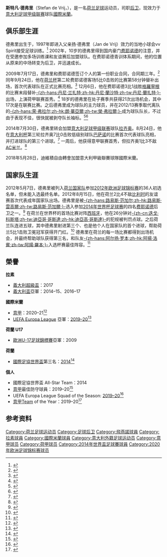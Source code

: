 {{noteTA|G1=football|G2=荷甲|G3=意甲
|1=zh-hans:斯特凡; zh-hk:史堤芬; zh-tw:斯特凡
|2=zh-hans:德弗里; zh-hk:迪維積; zh-tw:德弗萊}}
{{Infobox football biography
| name           = 斯特凡·德弗里<br>Stefan de Vrij
| image          = DK-Lazio (13).jpg
| image_size     =
| caption        = 德弗里2018年
| fullname       = Stefan de Vrij<ref>{{cite news| title = 2014 FIFA World Cup Brazil: List of Players| url = http://www.fifadata.com/document/fwc/2014/pdf/fwc_2014_squadlists.pdf| publisher = FIFA| format = PDF| page = 25| date = 11 June 2014| accessdate = 11 June 2014| archive-date = 2015-06-11| archive-url = https://web.archive.org/web/20150611133541/http://www.uefa.com/uefachampionsleague/news/newsid%3D2255077.html| dead-url = no}}</ref>
| birth_date     = {{Birth date and age|1992|02|05|df=y}}
| birth_place    = [[荷兰|荷兰]]{{link-en|艾瑟尔河畔奥德凯尔克|Ouderkerk aan den IJssel}}
| height         = {{height|m=1.89}}
| position       = [[后卫_(足球)|后卫]]
| currentclub    = [[國際米蘭足球會|國際米蘭]]
| clubnumber     = 6
| youthyears1    = 1997–2002
| youthclubs1    = vv Spirit
| youthyears2    = 2002–2009
| youthclubs2    = [[飛燕諾|费耶诺德]]
| years1         = 2009–2014
| clubs1         = [[飛燕諾|费耶诺德]]
| caps1          = 135
| goals1         = 7
| years2         = 2014–2018
| clubs2         = [[拉齐奥足球俱乐部|拉齐奥]]
| caps2          = 95
| goals2         = 8
| years3         = 2018–
| clubs3         = [[國際米蘭足球會|國際米蘭]]
| caps3          = 90<!--League only-->
| goals3         = 7
| nationalyears1 = 2007–2008
| nationalteam1  = {{link-en|荷兰17岁以下国家足球队|Netherlands national under-17 football team|荷兰U16}}
| nationalcaps1  = 3
| nationalgoals1 = 0
| nationalyears2 = 2008–2009
| nationalteam2  = {{link-en|荷兰17岁以下国家足球队|Netherlands national under-17 football team|荷兰U17}}
| nationalcaps2  = 20
| nationalgoals2 = 0
| nationalyears3 = 2010–2011
| nationalteam3  = {{link-en|荷兰19岁以下国家足球队|Netherlands national under-17 football team|荷兰U19}}
| nationalcaps3  = 9
| nationalgoals3 = 0
| nationalyears4 = 2012
| nationalteam4  = {{link-en|荷兰19岁以下国家足球队|Netherlands national under-17 football team|荷兰U20}}
| nationalcaps4  = 1
| nationalgoals4 = 0
| nationalyears5 = 2011–2013
| nationalteam5  = [[荷兰21岁以下国家足球队|荷兰U21]]
| nationalcaps5  = 12
| nationalgoals5 = 0
| nationalyears6 = 2012–
| nationalteam6  = [[荷兰国家足球队|荷兰]]
| nationalcaps6  = 37
| nationalgoals6 = 3
| medaltemplates =
| pcupdate       = 2019年2月24日
| ntupdate       = 2018年11月19日
}}
'''斯特凡·德弗里'''（Stefan de Vrij，{{bd|1992年|2月5日|catIdx=de Vrij, Stefan}}），是一名[[荷兰|荷兰]][[足球|足球]]运动员，司职[[后卫_(足球)|后卫]]，现效力于[[意大利足球甲级联赛|意大利足球甲级联赛]]球队[[国际米兰足球俱乐部|國際米蘭]]。

==俱乐部生涯==
德弗里出生于{{link-en|艾瑟尔河畔奥德凯尔克|Ouderkerk aan den IJssel}}，1997年即进入父亲扬·德弗里（Jan de Vrij）效力的当地小球会vv Spirit接受足球训练。<ref name="ad">{{cite news |title=Dromen van doorbraak: Stefan de Vrij (16) ontwikkelt zich bij Feyenoord en Oranje sterk |url=http://www.ad.nl/ad/nl/1038/Rotterdam/article/detail/249911/2009/02/03/Dromen-van-doorbraak-Stefan-de-Vrij-16-ontwikkelt-zich-bij-Feyenoord-en-Oranje-sterk.dhtml |newspaper=AD |language=nl |trans_title=Dreaming of breakthrough: Stefan de Vrij (16) develops strongly at Feyenoord and Oranje |date=3 February 2009 |accessdate=30 September 2009 |archive-date=2010-02-15 |archive-url=https://web.archive.org/web/20100215200123/http://www.ad.nl/ad/nl/1038/Rotterdam/article/detail/249911/2009/02/03/Dromen-van-doorbraak-Stefan-de-Vrij-16-ontwikkelt-zich-bij-Feyenoord-en-Oranje-sterk.dhtml |dead-url=no }}</ref> 2002年，10岁的德弗里得到国内豪门[[飛燕諾|费耶诺德]]的注意，并在受邀参加多场训练课和友谊赛后加盟球队。在费耶诺德青训体系期间，他的位置从原来的中场转变为后卫，并迅速成长。

2009年7月17日，德弗里和费耶诺德签订个人的第一份职业合同，合同期三年。<ref>{{cite news |title=De Vrij tekent eerste profcontract |url=http://www.feyenoord.nl/pages/newsdetail/S2/20090717_contract_de_vrij.aspx |newspaper=Feyenoord.nl |language=nl |trans_title=De Vrij signs first prof contract |date=17 July 2009 |accessdate=30 September 2009 |archive-url=https://web.archive.org/web/20120223230643/http://www.feyenoord.nl/pages/newsdetail/S2/20090717_contract_de_vrij.aspx |archive-date=2012-02-23 |dead-url=yes }}</ref> 同年9月24日，他在[[荷兰杯|荷兰杯]]第二轮费耶诺德客场5比0击败{{link-en|哈克玛男孩|Harkemase Boys}}的比赛第58分钟替补{{link-en|凯文·利尔丹|Kelvin Leerdam}}出场，首次代表球队在正式比赛亮相。<ref>{{cite news |title=Feyenoord boekt onberispelijke zege in Friesland |url=http://www.feyenoord.nl/pages/datapresenter/S2/10010000000002-10010000000016/wedstrijdinfo.aspx?contentcode=matchinfo&dataid=10010000034816 |newspaper=Feyenoord.nl |language=nl |trans_title=Flawless victory for Feyenoord in Friesland |date=21 November 2009 |accessdate=30 September 2009 |deadurl=yes |archiveurl=https://web.archive.org/web/20110928025718/http://www.feyenoord.nl/pages/datapresenter/S2/10010000000002-10010000000016/wedstrijdinfo.aspx?contentcode=matchinfo&dataid=10010000034816 |archivedate=2011年9月28日 }}</ref> 12月6日，他在费耶诺德3比1战胜[[格羅寧根足球會|格羅寧根]]的比赛末段替补[[丹尼·兰扎特|-{zh-hans:丹尼·兰扎特;zh-hk:丹尼·蘭沙特;zh-tw:丹尼·蘭扎特;}-]]出场，上演荷甲联赛首秀。<ref>{{cite news |title=Feyenoord via uitstekende tweede helft langs FC Groningen |url=http://www.feyenoord.nl/pages/newsdetail/S1/10010000035467-999-10010000000003.aspx |newspaper=Feyenoord.nl |language=nl |trans_title=Feyenoord over FC Groningen thanks to excellent second half |date=6 December 2009 |accessdate=6 December 2009 |archive-url=https://web.archive.org/web/20091208102005/http://www.feyenoord.nl/pages/newsdetail/s1/10010000035467-999-10010000000003.aspx |archive-date=2009-12-08 |dead-url=yes }}</ref> 18岁的德弗里在处子赛季共获得21次出场机会，其中17次是在联赛比赛。之后德弗里成为球队的主力球员，并在2012/13赛季取代离队的[[荣·弗拉尔|-{zh-hans:荣·弗拉尔;zh-hk:朗·華亞爾;zh-tw:榮·弗拉爾;}-]]成为球队队长，不过由于表现不佳，很快就被剥夺队长袖标。<ref>{{cite web |url=http://www1.skysports.com/football/news/11669/8341347/A-host-of-Premier-League-clubs-are-chasing-Dutch-international-Stefan-De-Vrij |title=A host of Premier League clubs are chasing Dutch international Stefan De Vrij |publisher=Sky Sports |date=18 December 2012 |accessdate=2015-05-14 |archive-date=2015-05-18 |archive-url=https://web.archive.org/web/20150518081424/http://www1.skysports.com/football/news/11669/8341347/A-host-of-Premier-League-clubs-are-chasing-Dutch-international-Stefan-De-Vrij |dead-url=no }}</ref><ref>{{cite web |url=http://foxsports.nl/video/196323-pelle-ik-zie-aan-je-dat-je-voor-ajax-bent.html |title=Pelle accuses "Ajax" supporter |publisher=Fox Sports |date=2 March 2014 |accessdate=2015-05-14 |archive-date=2014-05-27 |archive-url=https://web.archive.org/web/20140527214457/http://foxsports.nl/video/196323-pelle-ik-zie-aan-je-dat-je-voor-ajax-bent.html |dead-url=yes }}</ref>

2014年7月30日，德弗里转会加盟[[意大利足球甲级联赛|意大利足球甲级联赛]]球队[[拉齐奥足球俱乐部|拉齐奥]]。8月24日，他在[[意大利杯|意大利杯]]第三轮拉齐奥7比0击败低级别球队[[巴萨诺足球俱乐部|巴萨诺]]的比赛首次代表球队亮相，并打进球队的第三个进球。<ref>{{cite news|title=Coppa Italia, Lazio a valanga. Udinese, Di Natale show|trans_title=Coppa Italia, Lazio avalanche. Udinese, the Di Natale show|url=http://sport.sky.it/sport/calcio_italiano/2014/08/24/coppa_italia_terzo_turno_risultati_genoa_verona_lazio_cesena_empoli_sampdoria_udinese.html|accessdate=25 August 2014|work=Sky Italia|date=24 August 2014|language=it|archive-url=https://web.archive.org/web/20140826120711/http://sport.sky.it/sport/calcio_italiano/2014/08/24/coppa_italia_terzo_turno_risultati_genoa_verona_lazio_cesena_empoli_sampdoria_udinese.html|archive-date=2014-08-26|dead-url=yes}}</ref> 一周后，他获得意甲联赛首秀，但拉齐奥1比3不敌[[AC米兰|AC米兰]]。<ref>{{cite news|title=AC Milan 3-1 Lazio: Inzaghi era starts with a bang|url=http://www.goal.com/en-gb/match/milan-vs-lazio/1836107?ICID=HP_FM_6|accessdate=31 August 2014|work=[[Goal.com|Goal.com]]|date=31 August 2014|archive-date=2015-02-22|archive-url=https://web.archive.org/web/20150222075529/http://www.goal.com/en-gb/match/milan-vs-lazio/1836107?ICID=HP_FM_6|dead-url=no}}</ref>

2018年5月28日，迪維積自由轉會加盟意大利甲級聯賽球隊國際米蘭。

==国家队生涯==
2012年5月7日，德弗里被列入[[荷兰国家足球队|荷兰国家队]]参加[[2012年欧洲足球锦标赛|2012年欧洲足球锦标赛]]的36人初选名单，但未能入选最终名单。2012年8月15日，他在荷兰2比4不敌[[比利时国家足球队|比利时]]的友谊赛首次代表成年国家队出场。德弗里是被[[路易斯·范加尔|-{zh-hans:路易斯·范加尔;zh-hk:路易斯·雲高爾;zh-tw:路易斯·范加爾;}-]]选入参加[[2014年世界杯足球赛|2014年世界杯足球赛]]的四名[[飛燕諾|费耶诺德]]后卫之一。<ref>{{cite news|title=World Cup 2014: Netherlands announce final World Cup squad|url=http://www.bbc.co.uk/sport/0/football/27402627|accessdate=4 June 2014|work=[[BBC_Sport|BBC Sport]]|date=31 May 2014|archive-date=2016-01-08|archive-url=https://web.archive.org/web/20160108063710/http://www.bbc.co.uk/sport/0/football/27402627|dead-url=no}}</ref> 在荷兰在世界杯的首场比赛对阵[[西班牙国家足球队|西班牙]]，他在26分钟对[[迭戈·科斯塔|-{zh-cn:迭戈·科斯塔;zh-tw:迪亞哥·哥斯達;zh-hk:迪亞高·哥斯達}-]]的犯规被判罚点球。之后荷兰队连进五球，其中德弗里射进第三个、也是他个人在国家队的首个进球，帮助荷兰5比1击败卫冕冠军获得开门红。<ref>{{cite news|title=Spain 1-5 Netherlands|url=http://www.bbc.co.uk/sport/0/football/25285043|accessdate=13 June 2014|work=[[BBC_Sport|BBC Sport]]|date=13 June 2014|archive-date=2015-04-01|archive-url=https://web.archive.org/web/20150401051540/http://www.bbc.co.uk/sport/0/football/25285043|dead-url=no}}</ref> 德弗里在荷兰的每一场比赛都得到出场机会，并最终帮助球队获得第三名，和队友[[阿尔扬·罗本|-{zh-hans:阿尔扬·罗本;zh-hk:阿揚·洛賓;zh-tw:阿揚·羅本;}-]]入选杯赛最佳阵容。<ref>{{cite web|url=http://www.fifa.com/worldcup/statistics/castrol-index/top11.html|title=World Cup 2014: Castrol Index Top 11|publisher=FIFA.com|accessdate=14 July 2014|archive-date=2014-12-30|archive-url=https://web.archive.org/web/20141230231236/http://www.fifa.com/worldcup/statistics/castrol-index/top11.html|dead-url=no}}</ref>

==榮譽==
'''拉素'''
*[[義大利超級盃|義大利超級盃]]：2017
*[[義大利盃|義大利盃]]亞軍：2014–15、2016–17

'''國際米蘭'''
*[[意甲|意甲]]：2020–21<ref>{{cite web|url=https://www.espn.com/soccer/internazionale/story/4374169/inter-end-juventus-serie-a-dominance-with-first-title-in-11-years|title=Inter end Juventus' Serie A dominance with first title in 11 years|website=ESPN|date=2 May 2021|accessdate=2 May 2021|archive-date=2021-05-05|archive-url=https://web.archive.org/web/20210505035518/https://www.espn.com/soccer/internazionale/story/4374169/inter-end-juventus-serie-a-dominance-with-first-title-in-11-years|dead-url=no}}</ref>
*[[UEFA_Europa_League|UEFA Europa League]] 亞軍：[[2019–20_UEFA_Europa_League|2019–20]]<ref>{{cite web|url=https://www.bbc.com/sport/football/53815528|title=Sevilla 3–2 Inter Milan|website=BBC Sport|date=21 August 2020|access-date=21 August 2020|archive-date=2020-08-21|archive-url=https://web.archive.org/web/20200821212233/https://www.bbc.com/sport/football/53815528|dead-url=no}}</ref>

'''荷蘭 U17'''
*[[歐洲U-17足球錦標賽|歐洲U-17足球錦標賽]]亞軍：2009

'''荷蘭'''
*[[國際足協世界盃|國際足協世界盃]]第三名：[[2014年世界杯足球赛|2014]]<ref>{{cite web|title=2014 FIFA World Cup Brazil: Brazil-Netherlands|url=https://www.fifa.com/worldcup/matches/round=255957/match=300186502/index.html|publisher=FIFA|date=12 July 2014|access-date=21 August 2014|archive-date=2014-08-29|archive-url=https://web.archive.org/web/20140829192159/http://www.fifa.com/worldcup/matches/round=255957/match=300186502/index.html|dead-url=yes}}</ref>

'''個人'''
*國際足協世界盃 All-Star Team：2014
*[[意甲|意甲]]最佳防守球員：2019–20<ref>{{cite news |url=http://www.legaseriea.it/en/press/news/info/the-mvps-of-the-2019-2020-season |publisher=Serie A |access-date=4 August 2020 |date=4 August 2020 |title=The MVPs of the 2019/2020 Serie A Season |archive-date=2021-01-16 |archive-url=https://web.archive.org/web/20210116052245/http://www.legaseriea.it/en/press/news/info/the-mvps-of-the-2019-2020-season |dead-url=no }}</ref>
*UEFA Europa League Squad of the Season: [[2019–20_UEFA_Europa_League#Squad_of_the_Season|2019–20]]<ref>{{cite news|url=https://www.uefa.com/uefaeuropaleague/news/0260-10391fbb6c62-2c8b46747bf5-1000--uefa-europa-league-squad-of-the-season/|title=UEFA Europa League Squad of the Season|website=UEFA.com|publisher=Union of European Football Associations|date=26 August 2020|access-date=26 August 2020|archive-date=2020-09-27|archive-url=https://web.archive.org/web/20200927035154/https://www.uefa.com/uefaeuropaleague/news/0260-10391fbb6c62-2c8b46747bf5-1000--uefa-europa-league-squad-of-the-season//|dead-url=no}}</ref>
*[[意甲|意甲]]Team of the Year：2019–20<ref>{{Cite web|url=https://www.football-italia.net/167974/gran-gal%C3%A0-del-calcio-winners|title=Gran Galà del Calcio: The winners|date=19 March 2021|publisher=Football Italia|access-date=19 March 2021|archive-date=2021-03-19|archive-url=https://web.archive.org/web/20210319194334/https://football-italia.net/167974/gran-gal%C3%A0-del-calcio-winners|dead-url=no}}</ref>

==参考资料==
{{reflist}}

{{國際米蘭球員名單}}
{{2014年世界盃足球賽荷蘭參賽名單}}
{{2020年欧洲足球锦标赛荷兰参赛名单}}

{{DEFAULTSORT:de Vrij, Stefan}}
[[Category:荷兰足球运动员|Category:荷兰足球运动员]]
[[Category:足球后卫|Category:足球后卫]]
[[Category:飛燕諾球員|Category:飛燕諾球員]]
[[Category:拉素球員|Category:拉素球員]]
[[Category:國際米蘭球員|Category:國際米蘭球員]]
[[Category:意大利外籍足球运动员|Category:意大利外籍足球运动员]]
[[Category:意甲球员|Category:意甲球员]]
[[Category:荷甲球员|Category:荷甲球员]]
[[Category:2014年世界盃足球賽球員|Category:2014年世界盃足球賽球員]]
[[Category:2020年欧洲足球锦标赛球员|Category:2020年欧洲足球锦标赛球员]]